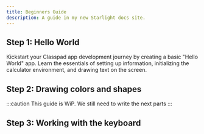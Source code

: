 ```yaml
---
title: Beginners Guide
description: A guide in my new Starlight docs site.
---
```


## Step 1: Hello World

Kickstart your Classpad app development journey by creating a basic "Hello World" app.
Learn the essentials of setting up information, initializing the calculator environment, and drawing text on the screen.

<LinkCard
        title="👋 Hello World"
        href="/wiki/examples/hello-world/"
        description="First steps into printing text on screen"
/>

## Step 2: Drawing colors and shapes

:::caution
This guide is WiP. We still need to write the next parts
:::

## Step 3: Working with the keyboard

